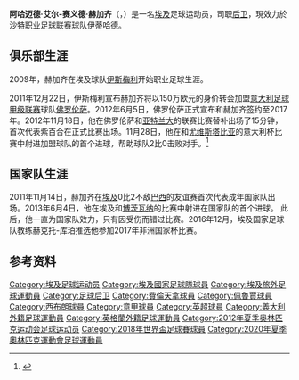 {{noteTA
|G1=Football
|G2=uefa
|G3=EPL
|G4=意甲
|1=zh-hans:阿赫利;zh-hant:阿赫利;zh-cn:开罗国民;zh-hk:艾阿里;
|2=zh-hans:赫加齐;zh-hant:赫加齊;zh-hk:希加斯;
|3=zh-hans:尤维斯塔比亚;zh-hk:祖雲施達比亞;
}}

{{infobox Football biography 
| name          = 阿哈迈德·赫加齐<br />Ahmed Hegazy
| image          = Ahmed Hegazi 2018.jpg
| image_size     = 200
| fullname       = Ahmed El Sayed Hegazy
| birth_date     = {{birth date and age|1991|1|25|df=y}}
| birth_place    = 埃及[[伊斯梅利亚|伊斯梅利亚]]
| height         = {{Height|m=1.96}}
| position       = [[后卫_(足球)|后卫]]
| currentclub    = [[伊蒂哈德足球俱樂部|伊蒂哈德]]
| clubnumber     = 26
| youthyears1    = 
| youthclubs1    = [[伊斯梅利体育俱乐部|伊斯梅利]]
| years1         = 2009–2012
| clubs1         = [[伊斯梅利体育俱乐部|伊斯梅利]]
| caps1          = 28
| goals1         = 1
| years2         = 2012–2015
| clubs2         = [[佛罗伦萨足球俱乐部|佛罗伦萨]]
| caps2          = 3
| goals2         = 0
| years3         = 2015
| clubs3         = → [[佩魯賈足球會|佩魯賈]]
| caps3          = 10
| goals3         = 0
| years4         = 2015–2017
| clubs4         = [[阿赫利体育俱乐部|阿赫利]]
| caps4          = 40
| goals4         = 0
| years5         = 2017
| clubs5         = → [[西布罗姆维奇足球俱乐部|西布罗姆维奇]]
| caps5          = 21
| goals5         = 1
| years6         = 2018–2021
| clubs6         = [[西布罗姆维奇足球俱乐部|西布罗姆维奇]]
| caps6          = 74
| goals6         = 3
| years7         = 2020-2021
| clubs7         = → [[伊蒂哈德足球俱樂部|伊蒂哈德]] (外借)
| caps7          = 26
| goals7          = 2
| years8         = 2021-
| clubs8         = [[伊蒂哈德足球俱樂部|伊蒂哈德]]
| caps8          = 10
| goals8          = 3
| totalcaps      =
| totalgoals     =
| nationalyears1 = 2009–2011
| nationalteam1  = [[Egypt_national_under-20_football_team|埃及U20]]
| nationalcaps1  = 13
| nationalgoals1 = 5
| nationalyears2 = 2011–2014
| nationalteam2  = [[Egypt_national_under-23_football_team|埃及U23]]
| nationalcaps2  = 3
| nationalgoals2 = 0
| nationalyears3 = 2011–
| nationalteam3  = [[埃及國家足球隊|埃及]]
| nationalcaps3  = 66
| nationalgoals3 = 2
| club-update    = 2021年10月28日
| nationalteam-update = 2021年10月11日
}}

'''阿哈迈德·艾尔-赛义德·赫加齐'''（'''{{rtl-lang|ar|أحمد السيد حجازى}}'''，{{bd|1991年|1月25日|catIdx=Hegazy, Ahmed}}）是一名[[埃及|埃及]]足球运动员，司职[[后卫_(足球)|后卫]]，現效力於[[沙特职业足球联赛|沙特职业足球联赛]]球队[[伊蒂哈德足球俱樂部|伊蒂哈德]]。

==俱乐部生涯==
2009年，赫加齐在埃及球队[[伊斯梅利体育俱乐部|伊斯梅利]]开始职业足球生涯。

2011年12月22日，伊斯梅利宣布赫加齐将以150万欧元的身价转会加盟[[意大利足球甲级联赛|意大利足球甲级联赛]]球队[[佛罗伦萨足球俱乐部|佛罗伦萨]]。2012年6月5日，佛罗伦萨正式宣布和赫加齐签约至2017年。2012年11月18日，他在佛罗伦萨和[[亚特兰大足球俱乐部|亚特兰大]]的联赛比赛替补出场了15分钟，首次代表紫百合在正式比赛出场。11月28日，他在和[[尤维斯塔比亚足球俱乐部|尤维斯塔比亚]]的意大利杯比赛中射进加盟球队的首个进球，帮助球队2比0击败对手。<ref>{{Cite web |url=http://sports.163.com/12/1129/08/8HFDFHII00051CD5.html |title=意大利杯:佛罗伦萨晋级 巴勒莫切沃不敌意乙球队 |access-date=2013-10-18 |archive-date=2013-10-19 |archive-url=https://web.archive.org/web/20131019161932/http://sports.163.com/12/1129/08/8HFDFHII00051CD5.html |dead-url=no }}</ref>

==国家队生涯==
2011年11月14日，赫加齐在[[埃及国家足球队|埃及]]0比2不敌[[巴西国家足球队|巴西]]的友谊赛首次代表成年国家队出场。2013年6月4日，他在埃及和[[博茨瓦纳国家足球队|博茨瓦纳]]的比赛中射进在国家队的首个进球。
此后，他一直为国家队效力，只有因受伤而错过比赛。2016年12月，埃及国家足球队教练赫克托-库珀推选他参加2017年非洲国家杯比赛。

==参考资料==
{{reflist}}

{{2018年世界盃足球賽埃及參賽名單}}
{{2021年非洲國家盃埃及參賽名單}}

{{DEFAULTSORT:Hegazy, Ahmed}}
[[Category:埃及足球运动员|Category:埃及足球运动员]]
[[Category:埃及國家足球隊球員|Category:埃及國家足球隊球員]]
[[Category:埃及旅外足球運動員|Category:埃及旅外足球運動員]]
[[Category:足球后卫|Category:足球后卫]]
[[Category:費倫天拿球員|Category:費倫天拿球員]]
[[Category:佩魯賈球員|Category:佩魯賈球員]]
[[Category:西布朗球員|Category:西布朗球員]]
[[Category:意甲球員|Category:意甲球員]]
[[Category:英超球員|Category:英超球員]]
[[Category:義大利外籍足球運動員|Category:義大利外籍足球運動員]]
[[Category:英格蘭外籍足球運動員|Category:英格蘭外籍足球運動員]]
[[Category:2012年夏季奥林匹克运动会足球运动员|Category:2012年夏季奥林匹克运动会足球运动员]]
[[Category:2018年世界盃足球賽球員|Category:2018年世界盃足球賽球員]]
[[Category:2020年夏季奧林匹克運動會足球運動員|Category:2020年夏季奧林匹克運動會足球運動員]]